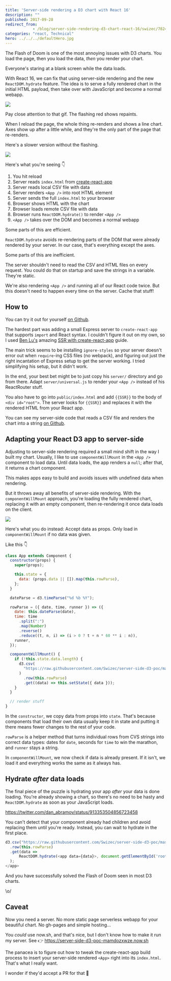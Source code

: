 ```yaml
---
title: 'Server-side rendering a D3 chart with React 16'
description: ""
published: 2017-09-28
redirect_from: 
            - /blog/server-side-rendering-d3-chart-react-16/swizec/7824
categories: "react, Technical"
hero: ../../../defaultHero.jpg
---
```


The Flash of Doom is one of the most annoying issues with D3 charts. You load the page, then you load the data, _then_ you render your chart.

Everyone's staring at a blank screen while the data loads.

With React 16, we can fix that using server-side rendering and the new `ReactDOM.hydrate` feature. The idea is to serve a fully rendered chart in the initial HTML payload, then take over with JavaScript and become a normal webapp.

![](./img/blog-wp-content-uploads-2017-09-server-side-d3.gif)

Pay close attention to that gif. The flashing red shows repaints.

When I reload the page, the whole thing re-renders and shows a line chart. Axes show up after a little while, and they're the only part of the page that re-renders.

Here's a slower version without the flashing.

![](./img/blog-wp-content-uploads-2017-09-server-side-d3-no-flash.gif)

Here's what you're seeing 👇

1.  You hit reload
2.  Server reads `index.html` from [create-react-app](https://github.com/facebookincubator/create-react-app)
3.  Server reads local CSV file with data
4.  Server renders `<App />` into root HTML element
5.  Server sends the full `index.html` to your browser
6.  Browser shows HTML with the chart
7.  Browser loads remote CSV file with data
8.  Browser runs `ReactDOM.hydrate()` to render `<App />`
9.  `<App />` takes over the DOM and becomes a normal webapp

Some parts of this are efficient.

`ReactDOM.hydrate` avoids re-rendering parts of the DOM that were already rendered by your server. In our case, that's everything except the axes.

Some parts of this are inefficient.

The server shouldn't need to read the CSV and HTML files on every request. You could do that on startup and save the strings in a variable. They're static.

We're also rendering `<App />` and running all of our React code twice. But this doesn't need to happen every time on the server. Cache that stuff!

## How to

You can try it out for yourself [on Github](https://github.com/Swizec/server-side-d3-poc).

The hardest part was adding a small Express server to `create-react-app` that supports `import` and React syntax. I couldn't figure it out on my own, so I used [Ben Lu's](https://medium.com/@benlu/ssr-with-create-react-app-v2-1b8b520681d9) amazing [SSR with create-react-app](https://medium.com/@benlu/ssr-with-create-react-app-v2-1b8b520681d9) guide.

The main trick seems to be installing `ignore-styles` so your server doesn't error out when `require`-ing CSS files (no webpack), and figuring out just the right incantation of Express setup to get the server working. I tried simplifying his setup, but it didn't work.

In the end, your best bet might be to just copy his `server/` directory and go from there. Adapt `server/universal.js` to render your `<App />` instead of his ReactRouter stuff.

You also have to go into `public/index.html` and add `{{SSR}}` to the body of `<div id="root">`. The server looks for `{{SSR}}` and replaces it with the rendered HTML from your React app.

You can see my server-side code that reads a CSV file and renders the chart into a string [on Github](https://github.com/Swizec/server-side-d3-poc/blob/master/server/universal.js).

## Adapting your React D3 app to server-side

Adjusting to server-side rendering required a small mind shift in the way I built my chart. Usually, I like to use `componentWillMount` in the `<App />` component to load data. Until data loads, the app renders a `null`; after that, it returns a chart component.

This makes apps easy to build and avoids issues with undefined data when rendering.

But it throws away all benefits of server-side rendering. With the `componentWillMount` approach, you're loading the fully rendered chart, replacing it with an empty component, then re-rendering it once data loads on the client.

![](./img/statuejpgd1ebi7.jpeg)

Here's what you do instead: Accept data as props. Only load in `componentWillMount` if no data was given.

Like this 👇

```javascript
class App extends Component {
  constructor(props) {
    super(props);

    this.state = {
      data: (props.data || []).map(this.rowParse),
    };
  }

  dateParse = d3.timeParse("%d %b %Y");

  rowParse = ({ date, time, runner }) => ({
    date: this.dateParse(date),
    time: time
      .split(":")
      .map(Number)
      .reverse()
      .reduce((t, n, i) => (i > 0 ? t + n * 60 ** i : n)),
    runner,
  });

  componentWillMount() {
    if (!this.state.data.length) {
      d3.csv(
        "https://raw.githubusercontent.com/Swizec/server-side-d3-poc/master/src/data.csv"
      )
        .row(this.rowParse)
        .get((data) => this.setState({ data }));
    }
  }

  // render stuff
}
```

In the `constructor`, we copy data from props into `state`. That's because components that load their own data usually keep it in state and putting it there means fewer changes to the rest of your code.

`rowParse` is a helper method that turns individual rows from CVS strings into correct data types: dates for `date`, seconds for `time` to win the marathon, and `runner` stays a string.

In `componentWillMount`, we now check if data is already present. If it isn't, we load it and everything works the same as it always has.

## Hydrate _after_ data loads

The final piece of the puzzle is hydrating your app _after_ your data is done loading. You're already showing a chart, so there's no need to be hasty and `ReactDOM.hydrate` as soon as your JavaScript loads.

<https://twitter.com/dan_abramov/status/913353504856723458>

You can't detect that your component already had children and avoid replacing them until you're ready. Instead, you can wait to hydrate in the first place.

```javascript
d3.csv("https://raw.githubusercontent.com/Swizec/server-side-d3-poc/master/src/data.csv")
  .row(this.rowParse)
  .get(data =>
      ReactDOM.hydrate(<app data={data}>, document.getElementById('root'))
  );
</app>
```

And you have successfully solved the Flash of Doom seen in most D3 charts.

\\o/

## Caveat

Now you need a server. No more static page serverless webapp for your beautiful chart. No gh-pages and simple hosting…

You _could_ use now.sh, and that's nice, but I don't know how to make it run my server. See 👉 <https://server-side-d3-poc-mamdozxwze.now.sh>

The panacea is to figure out how to tweak the create-react-app build process to insert your server-side rendered `<App>` right into its `index.html`. That's what I really want.

I wonder if they'd accept a PR for that 🤔
